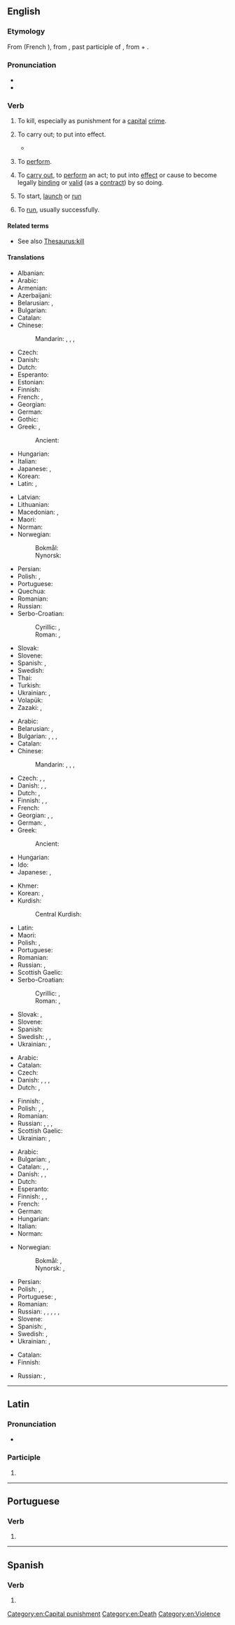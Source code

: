 {{also|exécuté|exécute}}
==English==

===Etymology===
{{root|en|ine-pro|*sekʷ-|id=follow}}
From {{der|en|fro|executer}} (French {{m|fro|exécuter}}), from {{der|en|la|exsecutus}}, past participle of {{m|la|exsequor}}, from {{m|la|ex-||out}} + {{m|la|sequor||to follow}}.

===Pronunciation===
* {{IPA|en|/ˈɛksɪˌkjuːt/}}
* {{audio|en|en-us-execute.ogg|Audio (US)}}

===Verb===
{{en-verb}}

# {{lb|en|transitive}} To kill, especially as punishment for a [[capital]] [[crime]]. [[Category:en:Capital punishment]]
#: {{cot|en|murder}}
#: {{ux|en|There are certain states where it is lawful to '''execute''' prisoners convicted of certain crimes.}}
#: {{ux|en|During World War II, both Nazis and Soviets were known to '''execute''' all who stood in their way.}}
# {{lb|en|transitive}} To carry out; to put into effect.
#: {{ux|en|Your orders have been '''executed''', sir!}}
#: {{ux|en|I'll '''execute''' your orders as soon as this meeting is adjourned.}}
#* {{RQ:Milton Paradise Lost|9|passage=Why delays / His hand to '''execute''' what his decree / Fixed on this day?}}
# {{lb|en|transitive}} To [[perform]].
#: {{ux|en|to '''execute''' a difficult piece of music brilliantly}}
#: {{ux|en|to '''execute''' a turn in ballet}}
# {{lb|en|transitive|law}} To [[carry out]], to [[perform]] an act; to put into [[effect]] or cause to become legally [[binding]] or [[valid]] (as a [[contract]]) by so doing.
#: {{ux|en|to '''execute''' a contract}}
# {{lb|en|transitive|computing}} To start, [[launch]] or [[run]]
#: {{ux|en|to '''execute''' a program}}
#: {{syn|en|start|launch|run|open}}
# {{lb|en|intransitive|computing}} To [[run]], usually successfully.
#: {{ux|en|The program '''executed''', but data problems were discovered.}}

====Related terms====
{{col3|en
|executable
|execution
|executioner
|executive
|executor
|executed
}}
* See also [[Thesaurus:kill]]

====Translations====
{{trans-top|to kill as punishment}}
* Albanian: {{t-needed|sq}}
* Arabic: {{t|ar|أَعْدَمَ}}
* Armenian: {{t-needed|hy}}
* Azerbaijani: {{t|az|edam etmək}}
* Belarusian: {{t+|be|[[кара́ць]] [[сме́рць|сме́рцю]]|impf}}, {{t+|be|[[пакара́ць]] [[сме́рць|сме́рцю]]|pf}}
* Bulgarian: {{t|bg|екзекути́рам|impf|pf}}
* Catalan: {{t+|ca|executar}}
* Chinese:
*: Mandarin: {{t+|cmn|處決}}, {{t+|cmn|处决|tr=chǔjué}}, {{t+|cmn|處死}}, {{t+|cmn|处死|tr=chǔsǐ}}
* Czech: {{t+|cs|popravit|pf}}
* Danish: {{t|da|henrette}}
* Dutch: {{t+|nl|executeren}}
* Esperanto: {{t|eo|ekzekuti}}
* Estonian: {{t|et|hukkama}}
* Finnish: {{t+|fi|teloittaa}}
* French: {{t+|fr|exécuter}}, {{t+|fr|mettre à mort}}
* Georgian: {{t|ka|სიკვდილით დასჯა}}
* German: {{t+|de|hinrichten}}
* Gothic: {{t|got|𐌳𐌰𐌿𐌸𐌾𐌰𐌽}}
* Greek: {{t+|el|εκτελώ}}, {{t+|el|θανατώνω}}
*: Ancient: {{t|grc|θανατόω}}
* Hungarian: {{t+|hu|kivégez}}
* Italian: {{t+|it|giustiziare}}
* Japanese: {{t+|ja|処刑|alt=処刑する|tr=しょけいする, shokei suru}}, {{t+|ja|消す|tr=けす, kesu}} {{q|slang}}
* Korean: {{t+|ko|처형하다}}
* Latin: {{t|la|carnificō}}, {{t|la|[[ad]] [[necum]] [[mittō]]}}
{{trans-mid}}
* Latvian: {{t-needed|lv}}
* Lithuanian: {{t-needed|lt}}
* Macedonian: {{t|mk|погубува|impf}}, {{t|mk|погуби|pf}}
* Maori: {{t|mi|whakamate}}
* Norman: {{t|nrf|exétchuter}}
* Norwegian:
*: Bokmål: {{t+|nb|henrette}}
*: Nynorsk: {{t|nn|avretta}}
* Persian: {{t|fa|اعدام کردن|tr=e'dâm kardan}}
* Polish: {{t|pl|stracać|impf}}, {{t+|pl|stracić|pf}}
* Portuguese: {{t+|pt|executar}}
* Quechua: {{t|qu|hayratachiy}}
* Romanian: {{t+|ro|executa}}
* Russian: {{t+|ru|казни́ть|impf|pf}}
* Serbo-Croatian:
*: Cyrillic: {{t|sh|сма̀кнути|pf}}, {{t|sh|погу̀бити|pf}}
*: Roman: {{t+|sh|smàknuti|pf}}, {{t+|sh|pogùbiti|pf}}
* Slovak: {{t|sk|popraviť|pf}}
* Slovene: {{t|sl|usmrtiti|pf}}
* Spanish: {{t+|es|ejecutar}}, {{t+|es|ajusticiar}}
* Swedish: {{t+|sv|avrätta}}
* Thai: {{t+|th|ประหาร}}
* Turkish: {{t+|tr|idam etmek}}
* Ukrainian: {{t|uk|стра́чувати|impf}}, {{t|uk|стра́тити|pf}}
* Volapük: {{t+|vo|cödetadeidön}}
* Zazaki: {{t|zza|idam kerden}}, {{t|zza|dard kerden }}
{{trans-bottom}}

{{trans-top|to start a defined process and run it to completion}}
* Arabic: {{t|ar|نَفَّذَ}}
* Belarusian: {{t|be|выко́нваць|impf}}, {{t|be|вы́канаць|pf}}
* Bulgarian: {{t+|bg|изпълня́вам|impf}}, {{t|bg|изпъ́лня|pf}}, {{t+|bg|извъ́ршвам|impf}}, {{t|bg|извъ́рша|pf}}
* Catalan: {{t+|ca|executar}}
* Chinese:
*: Mandarin: {{t+|cmn|執行}}, {{t+|cmn|执行|tr=zhíxíng}}, {{t+|cmn|運行}}, {{t+|cmn|运行|tr=yùnxíng}}
* Czech: {{t+|cs|konat|impf}}, {{t+|cs|vykonávat|impf}}, {{t+|cs|vykonat|pf}}
* Danish: {{t|da|afvikle}}, {{t|da|udføre}}, {{t|da|eksekvere}}
* Dutch: {{t+|nl|bewerkstelligen}}, {{t+|nl|uitvoeren}}
* Finnish: {{t+|fi|toteuttaa}}, {{t|fi|panna toimeen}}, {{t|fi|[[panna]] [[täytäntöön]]}}
* French: {{t+|fr|exécuter}}
* Georgian: {{t|ka|შესრულება}}, {{t|ka|ასრულება}}, {{t|ka|სისრულეში მოყვანა}}
* German: {{t+|de|ausführen}}, {{t+|de|durchführen}}
* Greek:
*: Ancient: {{t|grc|ἐνεργέω}}
* Hungarian: {{t+|hu|végrehajt}}
* Ido: {{t+|io|exekutar}}
* Japanese: {{t+|ja|実行|tr=じっこうする, jikkō suru|alt=実行する}}, {{t+|ja|行う|tr=おこなう, okonau}}
{{trans-mid}}
* Khmer: {{t+|km|ប្រតិបត្តិ}}
* Korean: {{t+|ko|실행하다}}, {{t+|ko|행하다}}
* Kurdish:
*: Central Kurdish: {{t|ckb|بردن بەڕێوە}}
* Latin: {{t+|la|fungor}}
* Maori: {{t|mi|whakahaere}}
* Polish: {{t+|pl|wykonywać|impf}}, {{t+|pl|wykonać|pf}}
* Portuguese: {{t+|pt|executar}}
* Romanian: {{t+|ro|executa}}
* Russian: {{t+|ru|исполня́ть|impf}}, {{t+|ru|испо́лнить|pf}}
* Scottish Gaelic: {{t|gd|cuir an gnìomh}}
* Serbo-Croatian:
*: Cyrillic: {{t|sh|извр́шити|pf}}, {{t|sh|про̀вести|pf}}
*: Roman: {{t+|sh|izvŕšiti}}, {{t+|sh|pròvesti}}
* Slovak: {{t|sk|vykonávať|impf}}, {{t|sk|vykonať|pf}}
* Slovene: {{t|sl|izvršiti|pf}}
* Spanish: {{t+|es|ejecutar}}
* Swedish: {{t+|sv|verkställa}}, {{t+|sv|expediera}}, {{t+|sv|utföra}}
* Ukrainian: {{t|uk|вико́нувати|impf}}, {{t|uk|ви́конати|pf}}
{{trans-bottom}}

{{trans-top|to start a defined process, without regard to whether it runs to completion or not}}
* Arabic: {{t|ar|نَفَّذَ}}
* Catalan: {{t+|ca|executar}}
* Czech: {{t+|cs|provádět}}
* Danish: {{t|da|udføre}}, {{t|da|eksekvere}}, {{t|da|starte}}, {{t|da|påbegynde}}
* Dutch: {{t+|nl|bewerkstelligen}}, {{t+|nl|uitvoeren}}
{{trans-mid}}
* Finnish: {{t+|fi|aloittaa}}, {{t+|fi|käynnistää}}
* Polish: {{t+|pl|uruchomić}}, {{t+|pl|rozpocząć}}, {{t+|pl|zacząć}}
* Romanian: {{t+|ro|executa}}
* Russian: {{t+|ru|выполня́ть|impf}}, {{t+|ru|вы́полнить|pf}}, {{t+|ru|исполня́ть|impf}}, {{t+|ru|испо́лнить|pf}}
* Scottish Gaelic: {{t|gd|cuir an gnìomh}}
* Ukrainian: {{t|uk|вико́нувати|impf}}, {{t|uk|ви́конати|pf}}
{{trans-bottom}}

{{trans-top|to start, launch or run software}}
* Arabic: {{t|ar|نَفَّذَ}}
* Bulgarian: {{t+|bg|изпълня́вам|impf}}, {{t|bg|изпъ́лня|pf}}
* Catalan: {{t+|ca|executar}}, {{t+|ca|arrancar}}, {{t+|ca|arrencar}}
* Danish: {{t|da|afvikle}}, {{t|da|udføre}}, {{t|da|eksekvere}}
* Dutch: {{t+|nl|uitvoeren}}
* Esperanto: {{t+|eo|plenumi}}
* Finnish: {{t+|fi|ajaa}}, {{t+|fi|suorittaa}}, {{t+|fi|käynnistää}}
* French: {{t+|fr|exécuter}}
* German: {{t+|de|ausführen}}
* Hungarian: {{t+|hu|futtat}}
* Italian: {{t+|it|lanciare}}
* Norman: {{t|nrf|exétchuter}}
{{trans-mid}}
* Norwegian:
*: Bokmål: {{t+|nb|kjøre}}, {{t|nb|eksekvere}}
*: Nynorsk: {{t|nn|køyre}}, {{t|nn|eksekvere}}
* Persian: {{t+|fa|اجرایدن}}
* Polish: {{t+|pl|uruchomić}}, {{t|pl|wystartować}}, {{t+|pl|wykonać}}
* Portuguese: {{t+|pt|executar}}, {{t+|pt|rodar}}
* Romanian: {{t+|ro|executa}}
* Russian: {{t+|ru|прогоня́ть|impf}}, {{t+|ru|прогна́ть|pf}}, {{t+|ru|выполня́ть|impf}}, {{t+|ru|вы́полнить|pf}}, {{t+|ru|запуска́ть|impf}}, {{t+|ru|запусти́ть|pf}}
* Slovene: {{t|sl|zagnati}}
* Spanish: {{t+|es|ejecutar}}, {{t+|es|arrancar}}
* Swedish: {{t+|sv|exekvera}}, {{t+|sv|köra}}
* Ukrainian: {{t|uk|запуска́ти|impf}}, {{t|uk|запусти́ти|pf}}
{{trans-bottom}}

{{trans-top|to sign or otherwise cause a document (especially a contract) to become legally valid}}
* Catalan: {{t+|ca|executar}}
* Finnish: {{t|fi|saattaa voimaan}}
{{trans-mid}}
* Russian: {{t+|ru|подпи́сывать|impf}}, {{t+|ru|подписа́ть|pf}}
{{trans-bottom}}

[[Category:en:Death]]
[[Category:en:Violence]]

----

==Latin==

===Pronunciation===
* {{la-IPA|execūte}}

===Participle===
{{la-part-form|execūte}}

# {{inflection of|la|execūtus||voc|m|s}}

----

==Portuguese==

===Verb===
{{head|pt|verb form}}

# {{pt-verb-form-of|executar}}

----

==Spanish==

===Verb===
{{head|es|verb form}}

# {{es-verb form of|executar}}